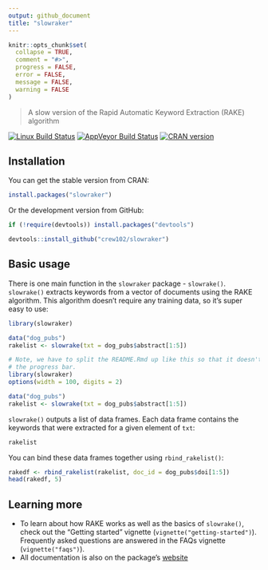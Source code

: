 ```yaml
---
output: github_document
title: "slowraker"
---
```


```r
knitr::opts_chunk$set(
  collapse = TRUE,
  comment = "#>",
  progress = FALSE,
  error = FALSE, 
  message = FALSE,
  warning = FALSE
)
```

> A slow version of the Rapid Automatic Keyword Extraction (RAKE) algorithm

[![Linux Build Status](https://travis-ci.org/crew102/slowraker.svg?branch=master)](https://travis-ci.org/crew102/slowraker) 
[![AppVeyor Build Status](https://ci.appveyor.com/api/projects/status/2ycx1m182va333ye?svg=true)](https://ci.appveyor.com/project/crew102/slowraker)
[![CRAN version](http://www.r-pkg.org/badges/version/slowraker)](https://cran.r-project.org/package=slowraker)

## Installation

You can get the stable version from CRAN:

```r
install.packages("slowraker")
```

Or the development version from GitHub:

```r
if (!require(devtools)) install.packages("devtools")

devtools::install_github("crew102/slowraker")
```

## Basic usage

There is one main function in the `slowraker` package - `slowrake()`. `slowrake()` extracts keywords from a vector of documents using the RAKE algorithm. This algorithm doesn't require any training data, so it's super easy to use:

```r
library(slowraker)

data("dog_pubs")
rakelist <- slowrake(txt = dog_pubs$abstract[1:5])
```

```r
# Note, we have to split the README.Rmd up like this so that it doesn't print 
# the progress bar.
library(slowraker)
options(width = 100, digits = 2)

data("dog_pubs")
rakelist <- slowrake(txt = dog_pubs$abstract[1:5])
```

`slowrake()` outputs a list of data frames. Each data frame contains the keywords that were extracted for a given element of `txt`:

```r
rakelist
```

You can bind these data frames together using `rbind_rakelist()`:

```r
rakedf <- rbind_rakelist(rakelist, doc_id = dog_pubs$doi[1:5])
head(rakedf, 5)
```

## Learning more

* To learn about how RAKE works as well as the basics of `slowrake()`, check out the "Getting started" vignette (`vignette("getting-started")`). Frequently asked questions are answered in the FAQs vignette (`vignette("faqs")`).
* All documentation is also on the package's [website](https://crew102.github.io/slowraker/index.html)